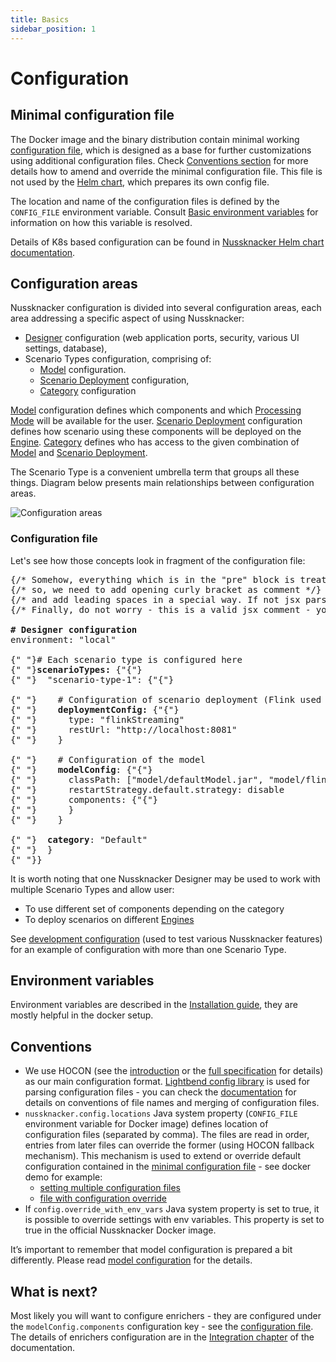```yaml
---
title: Basics
sidebar_position: 1
---
```

# Configuration

## Minimal configuration file

The Docker image and the binary distribution contain minimal working [configuration file](https://github.com/TouK/nussknacker/blob/staging/nussknacker-dist/src/universal/conf/application.conf), which is designed as a base for further customizations using 
additional configuration files. Check [Conventions section](#conventions) for more details how to amend and override the minimal configuration file. 
This file is not used by the [Helm chart](https://artifacthub.io/packages/helm/touk/nussknacker), which prepares its own config file. 

The location and name of the configuration files is defined by the `CONFIG_FILE` environment variable. Consult [Basic environment variables](../installation/Installation.md#basic-environment-variables) for information on how this variable is resolved. 

Details of K8s based configuration can be found in  [Nussknacker Helm chart documentation](https://artifacthub.io/packages/helm/touk/nussknacker). 
## Configuration areas

Nussknacker configuration is divided into several configuration areas, each area addressing a specific aspect of using Nussknacker:

* [Designer](../about/GLOSSARY.md#nussknacker-designer) configuration (web application ports, security, various UI settings, database),
* Scenario Types configuration, comprising of:
  * [Model](../about/GLOSSARY.md#model) configuration.
  * [Scenario Deployment](./ScenarioDeploymentConfiguration.md) configuration,
  * [Category](./DesignerConfiguration.md#scenario-type-categories) configuration

[Model](../about/GLOSSARY.md#model) configuration defines which components and which [Processing Mode](../about/ProcessingModes.md) will be available for the user.
[Scenario Deployment](./ScenarioDeploymentConfiguration.md) configuration defines how scenario using these components will be deployed on the [Engine](../about/engines/Engines.md).
[Category](./DesignerConfiguration.md/#scenario-type-categories) defines who has access to the given combination of [Model](../about/GLOSSARY.md#model) and [Scenario Deployment](./ScenarioDeploymentConfiguration.md).

The Scenario Type is a convenient umbrella term that groups all these things. Diagram below presents main relationships between configuration areas.

![Configuration areas](img/configuration_areas.png "configuration areas")

### Configuration file

Let's see how those concepts look in fragment of the configuration file:

<pre>
{/* Somehow, everything which is in the "pre" block is treated as jsx by Docusaurus */}
{/* so, we need to add opening curly bracket as comment */}
{/* and add leading spaces in a special way. If not jsx parser will remove them */}
{/* Finally, do not worry - this is a valid jsx comment - you will not see it on Nu page*/}

<b># Designer configuration </b>
environment: "local"

{" "}# Each scenario type is configured here 
{" "}<b>scenarioTypes:</b> {"{"}
{" "}  "scenario-type-1": {"{"}

{" "}    # Configuration of scenario deployment (Flink used as example here)
{" "}    <b>deploymentConfig:</b> {"{"} 
{" "}      type: "flinkStreaming" 
{" "}      restUrl: "http://localhost:8081" 
{" "}    } 

{" "}    # Configuration of the model 
{" "}    <b>modelConfig</b>: {"{"}
{" "}      classPath: ["model/defaultModel.jar", "model/flinkExecutor.jar", "components/flink"]
{" "}      restartStrategy.default.strategy: disable
{" "}      components: {"{"}
{" "}      }
{" "}    }

{" "}  <b>category</b>: "Default"
{" "}  }
{" "}}
</pre>

It is worth noting that one Nussknacker Designer may be used to work with multiple Scenario Types and allow user:

* To use different set of components depending on the category
* To deploy scenarios on different [Engines](../about/engines/Engines.md)

See [development configuration](https://github.com/TouK/nussknacker/blob/staging/nussknacker-dist/src/universal/conf/dev-application.conf#L33) (used to test various Nussknacker features) for an example of configuration with more than one Scenario Type.                   

## Environment variables

Environment variables are described in the [Installation guide](../installation/Installation.md), they are mostly helpful in the docker setup.

## Conventions

* We use HOCON (see the [introduction](https://github.com/lightbend/config#using-hocon-the-json-superset) or the [full specification](https://github.com/lightbend/config/blob/master/HOCON.md) for details) as our main configuration format. [Lightbend config library](https://github.com/lightbend/config/tree/master) is used for parsing configuration files - you can check the [documentation](https://github.com/lightbend/config#standard-behavior) for details on conventions of file names and merging of configuration files.
* `nussknacker.config.locations` Java system property (`CONFIG_FILE` environment variable for Docker image) defines location of configuration files (separated by comma). The files are read in order, entries from later files can override the former (using HOCON fallback mechanism). This mechanism is used to extend or override default configuration contained in the [minimal configuration file](#minimal-configuration-file)  - see docker demo for example:
  * [setting multiple configuration files](https://github.com/TouK/nussknacker-quickstart/blob/main/docker/common/docker-compose.yml#L13)
  * [file with configuration override](https://github.com/TouK/nussknacker-quickstart/blob/main/docker/streaming/nussknacker/nussknacker.conf)
* If `config.override_with_env_vars` Java system property is set to true, it is possible to override settings with env variables. This property is set to true in the official Nussknacker Docker image.

It’s important to remember that model configuration is prepared a bit differently. Please read [model configuration](./model/ModelConfiguration.md) for the details. 

## What is next?
Most likely you will want to configure enrichers - they are configured under the `modelConfig.components` configuration key - see the [configuration file](#configuration-file). The details of enrichers configuration are in the [Integration chapter](../integration/index.mdx) of the documentation.
